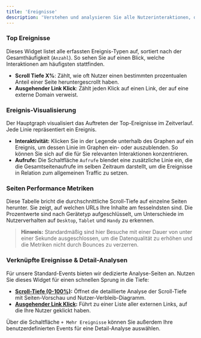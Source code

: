 ```yaml
---
title: 'Ereignisse'
description: 'Verstehen und analysieren Sie alle Nutzerinteraktionen, die über reine Seitenaufrufe hinausgehen, von Klicks bis zu Scroll-Tiefen.'
---
```




### Top Ereignisse
Dieses Widget listet alle erfassten Ereignis-Typen auf, sortiert nach der Gesamthäufigkeit (`Anzahl`). So sehen Sie auf einen Blick, welche Interaktionen am häufigsten stattfinden.

*   **Scroll Tiefe X%**: Zählt, wie oft Nutzer einen bestimmten prozentualen Anteil einer Seite heruntergescrollt haben.
*   **Ausgehender Link Klick**: Zählt jeden Klick auf einen Link, der auf eine externe Domain verweist.

### Ereignis-Visualisierung
Der Hauptgraph visualisiert das Auftreten der Top-Ereignisse im Zeitverlauf. Jede Linie repräsentiert ein Ereignis.

*   **Interaktivität:** Klicken Sie in der Legende unterhalb des Graphen auf ein Ereignis, um dessen Linie im Graphen ein- oder auszublenden. So können Sie sich auf die für Sie relevanten Interaktionen konzentrieren.
*   **Aufrufe:** Die Schaltfläche `Aufrufe` blendet eine zusätzliche Linie ein, die die Gesamtseitenaufrufe im selben Zeitraum darstellt, um die Ereignisse in Relation zum allgemeinen Traffic zu setzen.

### Seiten Performance Metriken
Diese Tabelle bricht die durchschnittliche Scroll-Tiefe auf einzelne Seiten herunter. Sie zeigt, auf welchen URLs Ihre Inhalte am fesselndsten sind. Die Prozentwerte sind nach Gerätetyp aufgeschlüsselt, um Unterschiede im Nutzerverhalten auf `Desktop`, `Tablet` und `Handy` zu erkennen.

> **Hinweis:** Standardmäßig sind hier Besuche mit einer Dauer von unter einer Sekunde ausgeschlossen, um die Datenqualität zu erhöhen und die Metriken nicht durch Bounces zu verzerren.

### Verknüpfte Ereignisse & Detail-Analysen
Für unsere Standard-Events bieten wir dedizierte Analyse-Seiten an. Nutzen Sie dieses Widget für einen schnellen Sprung in die Tiefe:

*   **[Scroll-Tiefe (0-100%)](./scroll-depth):** Öffnet die detaillierte Analyse der Scroll-Tiefe mit Seiten-Vorschau und Nutzer-Verbleib-Diagramm.
*   **[Ausgehender Link Klick](./outbound-link):** Führt zu einer Liste aller externen Links, auf die Ihre Nutzer geklickt haben.

Über die Schaltfläche `+ Mehr Ereignisse` können Sie außerdem Ihre benutzerdefinierten Events für eine Detail-Analyse auswählen.